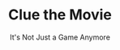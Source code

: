 ---
title: "Clue the Movie"
subtitle: "It's Not Just a Game Anymore"
creator: ""
categories: ["cds"]
featuredImage: "../src/assets/images/item/cds/DSC02975-4.png"
views: ["../src/assets/images/item/cds/DSC02975-4.png"]
nextItem: []
---